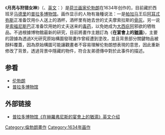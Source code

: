 {{Painting| image_file=Judith at the Banquet of Holofernes (previously known as Artemisia), by Rembrandt, from Prado in Google Earth.jpg
| artist=[[伦勃朗|伦勃朗]]
| title=月亮与狩猎女神
| year=1634年
| type=[[油画|油画]]
| height=142
| width=152
| city=[[马德里|马德里]]
| museum=[[普拉多博物馆|普拉多博物馆]]}}

《'''月亮与狩猎女神'''》（{{lang-nl|''Artemisia''}}、[[英文|英文]]：{{lang|en|''Artemisia Receiving Mausolus' Ashes''；''Sophonisba Receiving the Poisoned Cup''}}）是[[荷兰|荷兰]][[画家|画家]][[伦勃朗|伦勃朗]]在1634年创作的，目前藏於西班牙[[马德里|马德里]]的[[普拉多博物馆|普拉多博物馆]]。画作显示的人物有幾種说法：一是[[帕加马|帕加马]]王后[[阿耳忒弥斯|阿耳忒弥斯]]正准备饮用仆人送上的酒杯，酒杯里有她去世的丈夫摩索拉斯的[[骨灰|骨灰]]。另一说是[[索福尼斯巴|索福尼斯巴]]正准备饮用她的丈夫送来的[[毒药|毒药]]，以免她成为[[大西庇阿|大西庇阿]]邪欲的牺牲品。不過根據博物館最新的研究，目前將畫作主題訂為《'''在{{Tsl|en|Holofernes|赫羅弗尼斯}}宴會上的[[友弟德傳|猶滴]]'''》，主要的證據為透過X光研究原始構圖發現畫作曾經遭到塗改，並且背景部分關鍵物品被顏料覆蓋，因為原始構圖可能讓觀畫者不容易理解伦勃朗想表現的意思，因此重新修改了背景，透過背景中隱藏的物件，符合友弟德傳中對於此事件的描述。

==参看==
*[[伦勃朗|伦勃朗]]
*[[普拉多博物馆|普拉多博物馆]]

==外部链接==
*[https://www.museodelprado.es/en/the-collection/art-work/judith-at-the-banquet-of-holofernes-previously/08f69e61-f7c5-43f9-a76d-b24fbdc63681 普拉多博物馆《在赫羅弗尼斯的宴會上的猶滴》英文介绍] {{Wayback|url=https://www.museodelprado.es/en/the-collection/art-work/judith-at-the-banquet-of-holofernes-previously/08f69e61-f7c5-43f9-a76d-b24fbdc63681 |date=20170913183320 }}

{{paint-stub}}
{{伦勃朗}}
{{Authority control}}
[[Category:倫勃朗畫作|Category:倫勃朗畫作]]
[[Category:1634年画作|Category:1634年画作]]